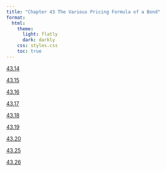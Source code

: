 ```yaml
---
title: "Chapter 43 The Various Pricing Formula of a Bond"
format:
  html:
    theme:
      light: flatly
      dark: darkly
    css: styles.css
    toc: true
---
```

[43.14](./43.14.qmd)

[43.15](./43.14.qmd)

[43.16](./43.14.qmd)

[43.17](./43.14.qmd)

[43.18](./43.14.qmd)

[43.19](./43.14.qmd)

[43.20](./43.14.qmd)

[43.25](./43.14.qmd)

[43.26](./43.14.qmd)

